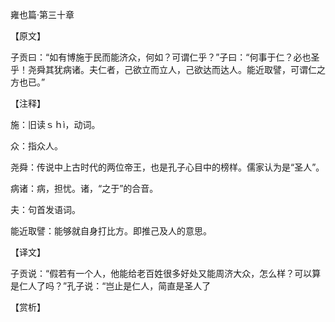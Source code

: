 

雍也篇·第三十章

【原文】

子贡曰：“如有博施于民而能济众，何如？可谓仁乎？”子曰：“何事于仁？必也圣乎！尧舜其犹病诸。夫仁者，己欲立而立人，己欲达而达人。能近取譬，可谓仁之方也已。”

【注释】

施：旧读ｓｈì，动词。

众：指众人。

尧舜：传说中上古时代的两位帝王，也是孔子心目中的榜样。儒家认为是“圣人”。

病诸：病，担忧。诸，“之于”的合音。

夫：句首发语词。

能近取譬：能够就自身打比方。即推己及人的意思。

【译文】

子贡说：“假若有一个人，他能给老百姓很多好处又能周济大众，怎么样？可以算是仁人了吗？”孔子说：“岂止是仁人，简直是圣人了

【赏析】

